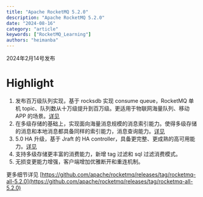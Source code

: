 ```yaml
---
title: "Apache RocketMQ 5.2.0"
description: "Apache RocketMQ 5.2.0"
date: "2024-08-16"
category: "article"
keywords: ["RocketMQ_Learning"]
authors: "heimanba"
---
```


2024年2月14号发布
<a name="kRDxa"></a>
# Highlight 

1. 发布百万级队列实现，基于 rocksdb 实现 consume queue，RocketMQ 单机 topic、队列数从十万级提升到百万级。更适用于物联网海量队列、移动 APP 的场景。[详见](https://github.com/apache/rocketmq/issues/7064)
2. 在多级存储的基础上，实现面向海量消息规模的消息索引能力。使得多级存储的消息和本地消息都具备同样的索引能力，消息查询能力。[详见](https://github.com/apache/rocketmq/issues/7545)
3. 5.0 HA 升级，基于 Jraft 的 HA controller，具备更完整、更成熟的高可用能力。[详见](https://github.com/apache/rocketmq/issues/7300)
4. 支持多级存储更丰富的消费能力，新增 tag 过滤和 sql 过滤消费模式。
5. 无损变更能力增强，客户端增加优雅断开和重连机制。

更多细节详见 [https://github.com/apache/rocketmq/releases/tag/rocketmq-all-5.2.0](https://github.com/apache/rocketmq/releases/tag/rocketmq-all-5.2.0)

